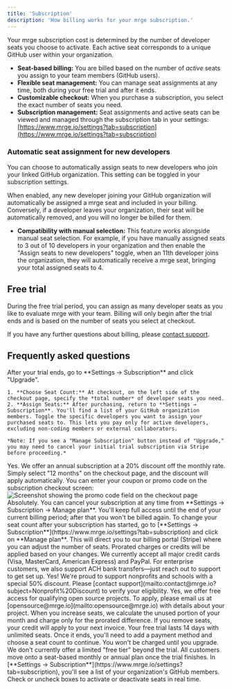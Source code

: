 ```yaml
---
title: 'Subscription'
description: 'How billing works for your mrge subscription.'
---
```


Your mrge subscription cost is determined by the number of developer seats you choose to activate. Each active seat corresponds to a unique GitHub user within your organization.

- **Seat-based billing:** You are billed based on the number of _active_ seats you assign to your team members (GitHub users).
- **Flexible seat management:** You can manage seat assignments at any time, both during your free trial and after it ends.
- **Customizable checkout:** When you purchase a subscription, you select the exact number of seats you need.
- **Subscription management:** Seat assignments and active seats can be viewed and managed through the subscription tab in your settings: [https://www.mrge.io/settings?tab=subscription](https://www.mrge.io/settings?tab=subscription)

### Automatic seat assignment for new developers

You can choose to automatically assign seats to new developers who join your linked GitHub organization. This setting can be toggled in your subscription settings.

When enabled, any new developer joining your GitHub organization will automatically be assigned a mrge seat and included in your billing. Conversely, if a developer leaves your organization, their seat will be automatically removed, and you will no longer be billed for them.

- **Compatibility with manual selection:** This feature works alongside manual seat selection. For example, if you have manually assigned seats to 3 out of 10 developers in your organization and then enable the "Assign seats to new developers" toggle, when an 11th developer joins the organization, they will automatically receive a mrge seat, bringing your total assigned seats to 4.

## Free trial

During the free trial period, you can assign as many developer seats as you like to evaluate mrge with your team. Billing will only begin after the trial ends and is based on the number of seats you select at checkout.

If you have any further questions about billing, please [contact support](mailto:contact@mrge.io).

## Frequently asked questions

<AccordionGroup>
  <Accordion title="How do I assign seats to specific developers?">
    After your trial ends, go to **Settings → Subscription** and click "Upgrade".

    1. **Choose Seat Count:** At checkout, on the left side of the checkout page, specify the *total number* of developer seats you need.
    2. **Assign Seats:** After purchasing, return to **Settings → Subscription**. You'll find a list of your GitHub organization members. Toggle the specific developers you want to assign your purchased seats to. This lets you pay only for active developers, excluding non-coding members or external collaborators.

    *Note: If you see a "Manage Subscription" button instead of "Upgrade," you may need to cancel your initial trial subscription via Stripe before proceeding.*
  </Accordion>
  <Accordion title="Is there an annual plan?">
    Yes. We offer an annual subscription at a 20% discount off the monthly rate.
    Simply select "12 months" on the checkout page, and the discount will apply
    automatically.
  </Accordion>
  <Accordion title="Where can I apply a coupon code?">
    You can enter your coupon or promo code on the subscription checkout screen:
    <img
      src="/account/images/coupon-code-screenshot.png"
      alt="Screenshot showing the promo code field on the checkout page"
      className="border border-zinc-800 rounded-lg"
    />
  </Accordion>
  <Accordion title="Can I cancel my plan at any time?">
    Absolutely. You can cancel your subscription at any time from **Settings →
    Subscription → Manage plan**. You'll keep full access until the end of your
    current billing period; after that you won't be billed again.
  </Accordion>
  <Accordion title="How do I upgrade or downgrade seats mid-cycle?">
    To change your seat count after your subscription has started, go to
    [**Settings → Subscription**](https://www.mrge.io/settings?tab=subscription)
    and click on **Manage plan**. This will direct you to our billing portal
    (Stripe) where you can adjust the number of seats. Prorated charges or
    credits will be applied based on your changes.
  </Accordion>
  <Accordion title="What payment methods do you accept?">
    We currently accept all major credit cards (Visa, MasterCard, American
    Express) and PayPal. For enterprise customers, we also support ACH bank
    transfers—just reach out to support to get set up.
  </Accordion>
  <Accordion title="Do you offer discounts for nonprofits or educational institutions?">
    Yes! We're proud to support nonprofits and schools with a special 50%
    discount. Please [contact
    support](mailto:contact@mrge.io?subject=Nonprofit%20Discount) to verify your
    eligibility.
  </Accordion>
  <Accordion title="Do you offer free plans for open source projects?">
    Yes, we offer free access for qualifying open source projects. To apply,
    please email us at [opensource@mrge.io](mailto:opensource@mrge.io) with
    details about your project.
  </Accordion>
  <Accordion title="How is pricing calculated if I add seats mid-cycle?">
    When you increase seats, we calculate the unused portion of your month and
    charge only for the prorated difference. If you remove seats, your credit
    will apply to your next invoice.
  </Accordion>
  <Accordion title="What happens when my free trial ends?">
    Your free trial lasts 14 days with unlimited seats. Once it ends, you'll
    need to add a payment method and choose a seat count to continue. You won't
    be charged until you upgrade.
  </Accordion>
  <Accordion title="Is there a free or pay-as-you-go tier?">
    We don't currently offer a limited "free tier" beyond the trial. All
    customers move onto a seat-based monthly or annual plan once the trial
    finishes.
  </Accordion>
  <Accordion title="How do I manage who's assigned a seat?">
    In [**Settings →
    Subscription**](https://www.mrge.io/settings?tab=subscription), you'll see a
    list of your organization's GitHub members. Check or uncheck boxes to
    activate or deactivate seats in real time.
  </Accordion>
  
</AccordionGroup>
